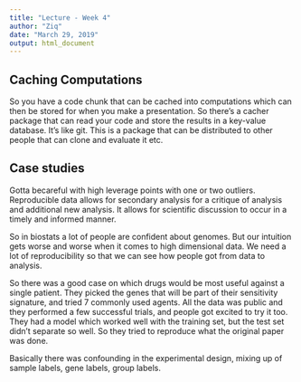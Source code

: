 ```yaml
---
title: "Lecture - Week 4"
author: "Ziq"
date: "March 29, 2019"
output: html_document
---
```


## Caching Computations

So you have a code chunk that can be cached into computations which can then be 
stored for when you make a presentation. So there's a cacher package that can
read your code and store the results in a key-value database. It's like git. 
This is a package that can be distributed to other people that can clone and
evaluate it etc.

## Case studies

Gotta becareful with high leverage points with one or two outliers.
Reproducible data allows for secondary analysis for a critique of
analysis and additional new analysis. It allows for scientific discussion
to occur in a timely and informed manner.

So in biostats a lot of people are confident about genomes. But our intuition
gets worse and worse when it comes to high dimensional data. We need a lot of
reproducibility so that we can see how people got from data to analysis. 

So there was a good case on which drugs would be most useful against a single
patient. They picked the genes that will be part of their sensitivity 
signature, and tried 7 commonly used agents. All the data was public and
they performed a few successful trials, and people got excited to try it too.
They had a model which worked well with the training set, but the test set
didn't separate so well. So they tried to reproduce what the original paper
was done.

Basically there was confounding in the experimental design, mixing up of sample
labels, gene labels, group labels.